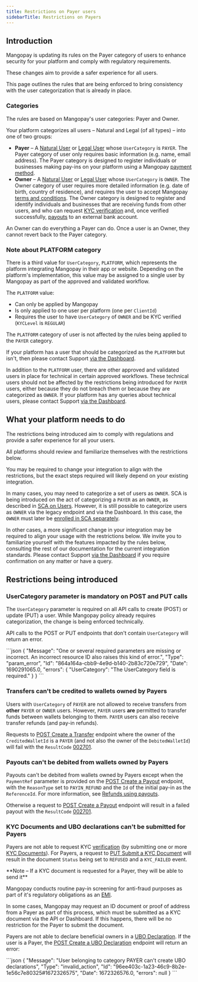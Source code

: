 ```yaml
---
title: Restrictions on Payer users
sidebarTitle: Restrictions on Payers
---
```


## Introduction

Mangopay is updating its rules on the Payer category of users to enhance security for your platform and comply with regulatory requirements.

These changes aim to provide a safer experience for all users.

This page outlines the rules that are being enforced to bring consistency with the user categorization that is already in place.

### Categories

The rules are based on Mangopay's user categories: Payer and Owner.

Your platform categorizes all users – Natural and Legal (of all types) – into one of two groups:

- **Payer** – A [Natural User](/api-reference/users/create-natural-user) or [Legal User](/api-reference/users/create-legal-user) whose `UserCategory` is `PAYER`. The Payer category of user only requires basic information (e.g. name, email address). The Payer category is designed to register individuals or businesses making pay-ins on your platform using a Mangopay [payment method](/guides/payment-methods).
- **Owner** – A [Natural User](/api-reference/users/create-natural-user) or [Legal User](/api-reference/users/create-legal-user) whose `UserCategory` is `OWNER`. The Owner category of user requires more detailed information (e.g. date of birth, country of residence), and requires the user to accept Mangopay [terms and conditions](/guides/users/terms). The Owner category is designed to register and identify individuals and businesses that are receiving funds from other users, and who can request [KYC verification](/guides/users/verification) and, once verified successfully, [payouts](/guides/payouts) to an external bank account.

An Owner can do everything a Payer can do. Once a user is an Owner, they cannot revert back to the Payer category.

### Note about PLATFORM category 
There is a third value for `UserCategory`, `PLATFORM`, which represents the platform integrating Mangopay in their app or website. Depending on the platform's implementation, this value may be assigned to a single user by Mangopay as part of the approved and validated workflow.

The `PLATFORM` value:
- Can only be applied by Mangopay 
- Is only applied to one user per platform (one per `ClientId`)
- Requires the user to have `UserCategory` of `OWNER` and be KYC verified (`KYCLevel` is `REGULAR`)

The `PLATFORM` category of user is not affected by the rules being applied to the `PAYER` category.

If your platform has a user that should be categorized as the `PLATFORM` but isn't, then please contact Support <a href="https://hub.mangopay.com/" target="_blank">via the Dashboard</a>.

In addition to the `PLATFORM` user, there are other approved and validated users in place for technical in certain approved workflows. These technical users should not be affected by the restrictions being introduced for `PAYER` users, either because they do not breach them or because they are categorized as `OWNER`. If your platform has any queries about technical users, please contact Support <a href="https://hub.mangopay.com/" target="_blank">via the Dashboard</a>.

## What your platform needs to do

The restrictions being introduced aim to comply with regulations and provide a safer experience for all your users. 

All platforms should review and familiarize themselves with the restrictions below.

You may be required to change your integration to align with the restrictions, but the exact steps required will likely depend on your existing integration.

In many cases, you may need to categorize a set of users as `OWNER`. SCA is being introduced on the act of categorizing a `PAYER` as an `OWNER`, as described in [SCA on Users](/guides/sca/users). However, it is still possible to categorize users as `OWNER` via the legacy endpoint and via the Dashboard. In this case, the `OWNER` must later be [enrolled in SCA separately](/guides/sca/users#enroll-an-existing-owner).

In other cases, a more significant change in your integration may be required to align your usage with the restrictions below. We invite you to familiarize yourself with the features impacted by the rules below, consulting the rest of our documentation for the current integration standards. Please contact Support <a href="https://hub.mangopay.com/" target="_blank">via the Dashboard</a> if you require confirmation on any matter or have a query.

## Restrictions being introduced

### UserCategory parameter is mandatory on POST and PUT calls

The `UserCategory` parameter is required on all API calls to create (POST) or update (PUT) a user. While Mangopay policy already requires categorization, the change is being enforced technically.

API calls to the POST or PUT endpoints that don't contain `UserCategory` will return an error.

<Accordion title="Example of error that will be returned">
```json
{
  "Message": "One or several required parameters are missing or incorrect. An incorrect resource ID also raises this kind of error.",
    "Type": "param_error",
    "Id": "864a164a-cbb9-4e9d-b140-2b83c720e729",
    "Date": 1690291065.0,
    "errors": {
      "UserCategory": "The UserCategory field is required."
    }
}
```
</Accordion>

### Transfers can't be credited to wallets owned by Payers

Users with `UserCategory` of `PAYER` are not allowed to receive transfers from **other** `PAYER` or `OWNER` users. However, `PAYER` users **are** permitted to transfer funds between wallets belonging to them. `PAYER` users can also receive transfer refunds (and pay-in refunds).

Requests to [POST Create a Transfer](/api-reference/transfers/create-transfer) endpoint where the owner of the `CreditedWalletId` is a `PAYER` (and not also the owner of the `DebitedWalletId`) will fail with the `ResultCode` [002701](/errors/codes/002701).

### Payouts can't be debited from wallets owned by Payers

Payouts can't be debited from wallets owned by Payers except when the `PaymentRef` parameter is provided on the [POST Create a Payout](/api-reference/payouts/create-payout) endpoint, with the `ReasonType` set to `PAYIN_REFUND` and the `Id` of the initial pay-in as the `ReferenceId`. For more information, see [Refunds using payouts](/guides/payouts#refunds-using-payouts).

Otherwise a request to [POST Create a Payout](/api-reference/payouts/create-payout) endpoint will result in a failed payout with the `ResultCode` [002701](/errors/codes/002701).

### KYC Documents and UBO declarations can't be submitted for Payers

Payers are not able to request KYC [verification](/guides/users/verification) (by submitting one or more [KYC Documents](/api-reference/kyc-documents/kyc-document-object)). For Payers, a request to [PUT Submit a KYC Document](/api-reference/kyc-documents/submit-kyc-document) will result in the document `Status` being set to `REFUSED` and a `KYC_FAILED` event.

<Note>
**Note – If a KYC document is requested for a Payer, they will be able to send it**

Mangopay conducts routine pay-in screening for anti-fraud purposes as part of it's regulatory obligations as an [EMI](/guides/glossary#electronic-money-institution-emi).

In some cases, Mangopay may request an ID document or proof of address from a Payer as part of this process, which must be submitted as a KYC document via the API or Dashboard. If this happens, there will be no restriction for the Payer to submit the document.
</Note>

Payers are not able to declare beneficial owners in a [UBO Declaration](/api-reference/ubo-declarations/ubo-declaration-object). If the user is a Payer, the [POST Create a UBO Declaration](/api-reference/ubo-declarations/create-ubo-declaration) endpoint will return an error:

<Accordion title="Example of error that will be returned">
```json
{
    "Message": "User belonging to category PAYER can't create UBO declarations",
    "Type": "invalid_action",
    "Id": "96ee403c-1a23-46c9-8b2e-1e56c7e80325#1672326575",
    "Date": 1672326576.0,
    "errors": null
}
```
</Accordion>
